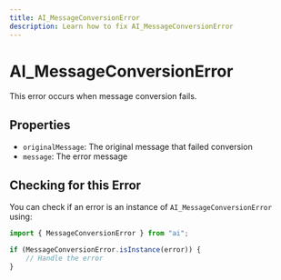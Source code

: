 ```yaml
---
title: AI_MessageConversionError
description: Learn how to fix AI_MessageConversionError
---
```


# AI_MessageConversionError
This error occurs when message conversion fails.

## Properties
- `originalMessage`: The original message that failed conversion
- `message`: The error message

## Checking for this Error

You can check if an error is an instance of `AI_MessageConversionError` using:

```typescript
import { MessageConversionError } from "ai";

if (MessageConversionError.isInstance(error)) {
    // Handle the error
}
```
